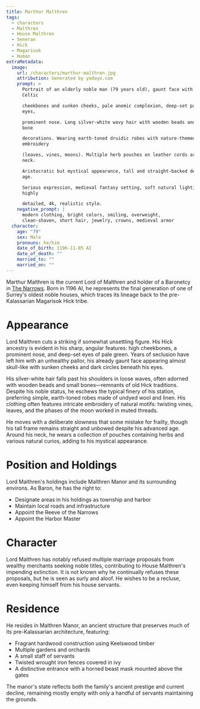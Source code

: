 ```yaml
---
title: Marthur Malthren
tags:
  - characters
  - Malthren
  - House Malthren
  - Seneran
  - Hick
  - Magarisok
  - Human
extraMetadata:
  image:
    url: /characters/marthur-malthren.jpg
    attribution: Generated by yodayo.com
    prompt: >
      Portrait of an elderly noble man (79 years old), gaunt face with high
      Celtic 

      cheekbones and sunken cheeks, pale anemic complexion, deep-set pale green
      eyes, 

      prominent nose. Long silver-white wavy hair with wooden beads and small
      bone 

      decorations. Wearing earth-toned druidic robes with nature-themed
      embroidery 

      (leaves, vines, moons). Multiple herb pouches on leather cords around
      neck. 

      Aristocratic but mystical appearance, tall and straight-backed despite
      age. 

      Serious expression, medieval fantasy setting, soft natural lighting,
      highly 

      detailed, 4k, realistic style.
    negative_prompt: |
      modern clothing, bright colors, smiling, overweight, 
      clean-shaven, short hair, jewelry, crowns, medieval armor
  character:
    age: "79"
    sex: Male
    pronouns: he/him
    date_of_birth: 1196-11-05 AI
    date_of_death: ""
    married_to: ""
    married_on: ""
---
```


Marthur Malthren is the current Lord of Malthren and holder of a Baronetcy in
[The Narrows](../locations/the-narrows.mdx). Born in 1196 AI, he represents the
final generation of one of Surrey's oldest noble houses, which traces its
lineage back to the pre-Kalassarian Magarisok Hick tribe.

# Appearance

Lord Malthren cuts a striking if somewhat unsettling figure. His Hick ancestry
is evident in his sharp, angular features: high cheekbones, a prominent nose,
and deep-set eyes of pale green. Years of seclusion have left him with an
unhealthy pallor, his already gaunt face appearing almost skull-like with sunken
cheeks and dark circles beneath his eyes.

His silver-white hair falls past his shoulders in loose waves, often adorned
with wooden beads and small bones—remnants of old Hick traditions. Despite his
noble status, he eschews the typical finery of his station, preferring simple,
earth-toned robes made of undyed wool and linen. His clothing often features
intricate embroidery of natural motifs: twisting vines, leaves, and the phases
of the moon worked in muted threads.

He moves with a deliberate slowness that some mistake for frailty, though his
tall frame remains straight and unbowed despite his advanced age. Around his
neck, he wears a collection of pouches containing herbs and various natural
curios, adding to his mystical appearance.

# Position and Holdings

Lord Malthren's holdings include Malthren Manor and its surrounding environs. As
Baron, he has the right to:

- Designate areas in his holdings as township and harbor
- Maintain local roads and infrastructure
- Appoint the Reeve of the Narrows
- Appoint the Harbor Master

# Character

Lord Malthren has notably refused multiple marriage proposals from wealthy
merchants seeking noble titles, contributing to House Malthren's impending
extinction. It is not known why he continually refuses these proposals, but he
is seen as surly and aloof. He wishes to be a recluse, even keeping himself from
his house servants.

# Residence

He resides in Malthren Manor, an ancient structure that preserves much of its
pre-Kalassarian architecture, featuring:

- Fragrant hardwood construction using Keelswood timber
- Multiple gardens and orchards
- A small staff of servants
- Twisted wrought iron fences covered in ivy
- A distinctive entrance with a horned beast mask mounted above the gates

The manor's state reflects both the family's ancient prestige and current
decline, remaining mostly empty with only a handful of servants maintaining the
grounds.
